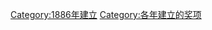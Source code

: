 {{cat topic in year| topic=建立的奖项|year=1886}}
[[Category:1886年建立|Category:1886年建立]]
[[Category:各年建立的奖项|Category:各年建立的奖项]]